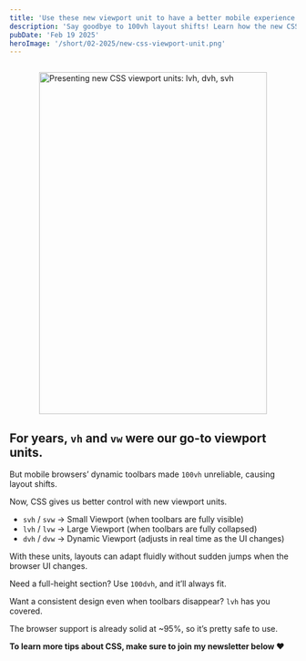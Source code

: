 ```yaml
---
title: 'Use these new viewport unit to have a better mobile experience'
description: 'Say goodbye to 100vh layout shifts! Learn how the new CSS viewport units (svh, lvh, dvh) provide better control over dynamic toolbars for a smoother, more reliable design.'
pubDate: 'Feb 19 2025'
heroImage: '/short/02-2025/new-css-viewport-unit.png'
---
```



<Image
	src="/short/02-2025/css-viewport-units-lvh-dvh-svh.png"
	alt="Presenting new CSS viewport units: lvh, dvh, svh"
	width="400"
	height="600"
	style="margin: 2em auto 1em auto; display: block; border: 4px solid var(--border)"
/>

## For years, `vh` and `vw` were our go-to viewport units.

But mobile browsers’ dynamic toolbars made `100vh` unreliable, causing layout shifts.

Now, CSS gives us better control with new viewport units.

- `svh` / `svw` → Small Viewport (when toolbars are fully visible)
- `lvh` / `lvw` → Large Viewport (when toolbars are fully collapsed)
- `dvh` / `dvw` → Dynamic Viewport (adjusts in real time as the UI changes)

With these units, layouts can adapt fluidly without sudden jumps when the browser UI changes.

Need a full-height section?
Use `100dvh`, and it’ll always fit.

Want a consistent design even when toolbars disappear?
`lvh` has you covered.

The browser support is already solid at ~95%, so it’s pretty safe to use.

**To learn more tips about CSS, make sure to join my newsletter below ❤️**
